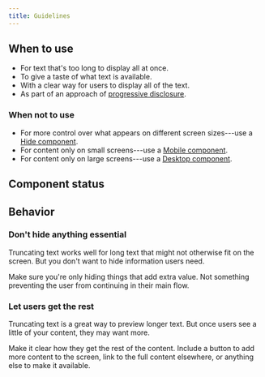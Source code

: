 ```yaml
---
title: Guidelines
---
```


<ReactExample name="Truncate" />

## When to use

- For text that's too long to display all at once.
- To give a taste of what text is available.
- With a clear way for users to display all of the text.
- As part of an approach of [progressive disclosure](/guides/progressive-disclosure/).

### When not to use

- For more control over what appears on different screen sizes---use a
  [Hide component](/components/responsive/hide/).
- For content only on small screens---use a [Mobile component](/components/responsive/mobile/).
- For content only on large screens---use a [Desktop component](/components/responsive/desktop/).

## Component status

<ComponentStatus component="Truncate" />

## Behavior

### Don't hide anything essential

Truncating text works well for long text that might not otherwise fit on the screen.
But you don't want to hide information users need.

Make sure you're only hiding things that add extra value.
Not something preventing the user from continuing in their main flow.

### Let users get the rest

Truncating text is a great way to preview longer text.
But once users see a little of your content, they may want more.

Make it clear how they get the rest of the content.
Include a button to add more content to the screen,
link to the full content elsewhere, or anything else to make it available.
